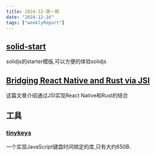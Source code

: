 ```yaml
---
title: 2024-12-第一期
date: "2024-12-16"  
tags: ["weeklyReport"]
---
```



## [solid-start](https://github.com/solidjs/solid-start)
solidjs的starter模版,可以方便的体验solidjs

## [Bridging React Native and Rust via JSI](https://ditto.live/blog/bridging-react-native-and-rust-via-jsi)
这篇文章介绍通过JSI实现React Native和Rust的结合



## 工具

### [tinykeys](https://github.com/jamiebuilds/tinykeys)  
一个实现JavaScript键盘时间绑定的库,只有大约650B.



















